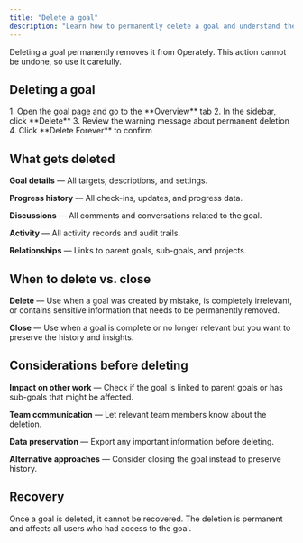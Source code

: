 ```yaml
---
title: "Delete a goal"
description: "Learn how to permanently delete a goal and understand the consequences."
---
```



<ImageEnhancer />

Deleting a goal permanently removes it from Operately. This action cannot be undone, so use it carefully.

## Deleting a goal

<Steps>
1. Open the goal page and go to the **Overview** tab
2. In the sidebar, click **Delete**
3. Review the warning message about permanent deletion
4. Click **Delete Forever** to confirm
</Steps>

## What gets deleted

**Goal details** — All targets, descriptions, and settings.

**Progress history** — All check-ins, updates, and progress data.

**Discussions** — All comments and conversations related to the goal.

**Activity** — All activity records and audit trails.

**Relationships** — Links to parent goals, sub-goals, and projects.

## When to delete vs. close

**Delete** — Use when a goal was created by mistake, is completely irrelevant, or contains sensitive information that needs to be permanently removed.

**Close** — Use when a goal is complete or no longer relevant but you want to preserve the history and insights.

## Considerations before deleting

**Impact on other work** — Check if the goal is linked to parent goals or has sub-goals that might be affected.

**Team communication** — Let relevant team members know about the deletion.

**Data preservation** — Export any important information before deleting.

**Alternative approaches** — Consider closing the goal instead to preserve history.

## Recovery

Once a goal is deleted, it cannot be recovered. The deletion is permanent and affects all users who had access to the goal. 